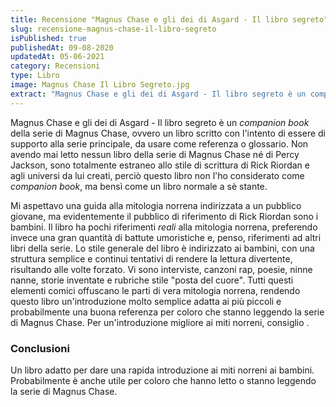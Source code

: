 ```yaml
---
title: Recensione "Magnus Chase e gli dei di Asgard - Il libro segreto" di Rick Riordan
slug: recensione-magnus-chase-il-libro-segreto
isPublished: true
publishedAt: 09-08-2020
updatedAt: 05-06-2021
category: Recensioni
type: Libro
image: Magnus Chase Il Libro Segreto.jpg
extract: "Magnus Chase e gli dei di Asgard - Il libro segreto è un companion book della serie di Magnus Chase, ovvero un libro scritto con l’intento di essere di supporto alla serie principale, da usare come referenza o glossario. Non avendo mai letto nessun libro della serie di Magnus Chase né di Percy Jackson, sono totalmente estraneo allo stile di scrittura di Rick Riordan e agli universi da lui creati, perciò questo libro non l’ho considerato come companion book, ma bensì come un libro normale a sè stante."
---
```


<Book slug="magnus-chase-e-gli-dei-di-asgard-il-libro-segreto" />

Magnus Chase e gli dei di Asgard - Il libro segreto è un _companion book_ della serie di Magnus Chase, ovvero un libro scritto con l'intento di essere di supporto alla serie principale, da usare come referenza o glossario. Non avendo mai letto nessun libro della serie di Magnus Chase né di Percy Jackson, sono totalmente estraneo allo stile di scrittura di Rick Riordan e agli universi da lui creati, perciò questo libro non l'ho considerato come _companion book_, ma bensì come un libro normale a sè stante.

Mi aspettavo una guida alla mitologia norrena indirizzata a un pubblico giovane, ma evidentemente il pubblico di riferimento di Rick Riordan sono i bambini. Il libro ha pochi riferimenti _reali_ alla mitologia norrena, preferendo invece una gran quantità di battute umoristiche e, penso, riferimenti ad altri libri della serie. Lo stile generale del libro è indirizzato ai bambini, con una struttura semplice e continui tentativi di rendere la lettura divertente, risultando alle volte forzato. Vi sono interviste, canzoni rap, poesie, ninne nanne, storie inventate e rubriche stile "posta del cuore". Tutti questi elementi comici offuscano le parti di vera mitologia norrena, rendendo questo libro un'introduzione molto semplice adatta ai più piccoli e probabilmente una buona referenza per coloro che stanno leggendo la serie di Magnus Chase. Per un'introduzione migliore ai miti norreni, consiglio <InternalLink slug="recensione-miti-del-nord" text="Miti del Nord di Neil Gaiman" />.

### Conclusioni

Un libro adatto per dare una rapida introduzione ai miti norreni ai bambini. Probabilmente è anche utile per coloro che hanno letto o stanno leggendo la serie di Magnus Chase.